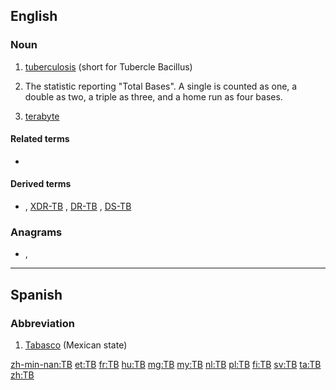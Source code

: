 {{also|Tb|ТВ}}
==English==

===Noun===
{{en-noun|~}}

# {{lb|en|pathology}} [[tuberculosis]] (short for Tubercle Bacillus)
# {{lb|en|baseball}} The statistic reporting "Total Bases". A single is counted as one, a double as two, a triple as three, and a home run as four bases.
# {{lb|en|electronics|computing}} [[terabyte]]

====Related terms====
* {{sense|pathology}} {{l|en|Mtb}}

====Derived terms====
* {{sense|pathology}} {{l|en|MDR-TB}} , [[XDR-TB]] , [[DR-TB]] , [[DS-TB]]

===Anagrams===
* {{l|en|BT}}, {{l|en|bt}}

----

==Spanish==

===Abbreviation===
{{rfc-header|Abbreviation}}
{{head|es|abbreviation}}

# [[Tabasco]] (Mexican state)

[[zh-min-nan:TB]]
[[et:TB]]
[[fr:TB]]
[[hu:TB]]
[[mg:TB]]
[[my:TB]]
[[nl:TB]]
[[pl:TB]]
[[fi:TB]]
[[sv:TB]]
[[ta:TB]]
[[zh:TB]]